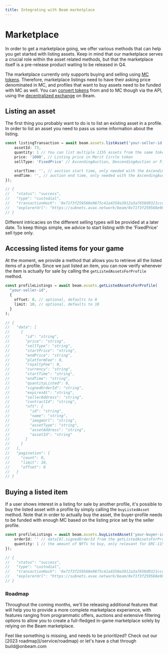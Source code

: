 ```yaml
---
title: Integrating with Beam marketplace
---
```



# Marketplace

In order to get a marketplace going, we offer various methods that can help you get started with listing assets.
Keep in mind that our marketplace serves a crucial role within the asset related methods, but that the marketplace itself is a pre-release product waiting to be released in Q4.

The marketplace currently only supports buying and selling using [MC tokens](/chain/get-started/gas).
Therefore, marketplace listings need to have their asking price denominated in MC, and profiles that want to buy assets need to be funded with MC as well.
You can [convert tokens](/service/assets/swapping-tokens) from and to MC though via the API, using the [decentralized exchange](/chain/beam-ecosystem/amm) on Beam.

## Listing an asset

The first thing you probably want to do is to list an existing asset in a profile. In order to list an asset you need to pass us some information about the listing.

```typescript
const listingTransaction = await beam.assets.listAsset('your-seller-id', {
    assetId: 73,
    quantity: 1 // You can list multiple 1155 assets from the same token, defaults to 1
    price: '1000', // Listing price in Merit Circle token
    sellType: 'FixedPrice' // AscendingAuction, DescendingAuction or FixedPrice

    startTime: '', // auction start time, only needed with the AscendingAuction and DescendingAuction sell types
    endTime: '', // auction end time, only needed with the AscendingAuction and DescendingAuction sell types
});

// {
//   "status": "success",
//   "type": "custodial",
//   "transactionHash": '0x71f3f259568e9875c41a4350a3912a3a7650d9321ccd1d57641241128b4e504f',
//   "explorerUrl": "https://subnets.avax.network/beam/0x71f3f259568e9875c41a4350a3912a3a7650d9321ccd1d57641241128b4e504f"
// }
```

Different intricacies on the different selling types will be provided at a later date. To keep things simple, we advice to start listing with the 'FixedPrice' sell type only.

## Accessing listed items for your game

At the moment, we provide a method that allows you to retrieve all the listed items of a profile. Since we just listed an item, you can now verify whenever the item is actually for sale by calling the `getListedAssetsForProfile` method.

```typescript
const profileListings = await beam.assets.getListedAssetsForProfile(
  "your-seller-id",
  {
    offset: 0, // optional, defaults to 0
    limit: 10, // optional, defaults to 10
  }
);

// {
//   "data": [
//     {
//       "id": "string",
//       "price": "string",
//       "sellType": "string",
//       "startPrice": "string",
//       "endPrice": "string",
//       "platformFee": 0,
//       "royaltyFee": 0,
//       "currency": "string",
//       "startTime": "string",
//       "endTime": "string",
//       "quantityListed": 0,
//       "signedOrderId": "string",
//       "expiresAt": "string",
//       "sellerAddress": "string",
//       "contractId": "string",
//       "nft": {
//         "id": "string",
//         "name": "string",
//         "imageUrl": "string",
//         "assetType": "string",
//         "assetAddress": "string",
//         "assetId": "string"
//       }
//     }
//   ],
//   "pagination": {
//     "count": 0,
//     "limit": 10,
//     "offset": 0
//   }
// }
```

## Buying a listed item

If a user shows interest in a listing for sale by another profile, it's possible to buy the listed asset with a profile by simply calling the `buyListedAsset` method. Note that in order to actually buy the asset, the buyer-profile needs to be funded with enough MC based on the listing price set by the seller profile.

```typescript
const profileListings = await beam.assets.buyListedAsset('your-buyer-id', {
    orderId: '' // data[0].signedOrderId from the getListedAssetsForProfile method,
    quantity: 1 // the amount of NFTs to buy, only relevant for ERC-1155 based tokens, defaults to 1
});

// {
//   "status": "success",
//   "type": "custodial",
//   "transactionHash": '0x71f3f259568e9875c41a4350a3912a3a7650d9321ccd1d57641241128b4e504f',
//   "explorerUrl": "https://subnets.avax.network/beam/0x71f3f259568e9875c41a4350a3912a3a7650d9321ccd1d57641241128b4e504f"
// }

```

### Roadmap

Throughout the coming months, we'll be releasing additional features that will help you to provide a more complete marketplace experience, with features ranging from programmatic offers, auctions and extensive filtering options to allow you to create a full-fledged in-game marketplace solely by relying on the Beam marketplace.

<Callout emoji="🛠️">
  Feel like something is missing, and needs to be prioritized? Check out our
  [2023 roadmap](/service/roadmap) or let's have a chat through build@onbeam.com
</Callout>
